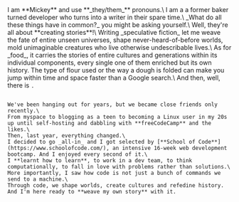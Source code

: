 ---
---


<article class='flex flex-col 2xl:flex-row gap-10 w-fit mx-auto text-justify p-1 my-12 bg-gradient-to-b from-ghgray'>

<section class='font-mono prose prose-lg lg:prose-xl prose-invert'>
I am **Mickey** and use **_they/them_** pronouns.\
I am a a former <span className='text-neonp'>baker</span> turned <span className='text-neonp'>developer</span> who
turns into a <span className='text-neonp'>writer</span> in their spare time.\
 _What do all these things have in common?_ you might be asking yourself.\
 Well, they're all about **creating stories**!\
 Writing _speculative fiction_ let me weave the fate of entire unseen universes, shape
never-heard-of-before worlds, mold unimaginable creatures who live otherwise undescribable lives.\
 As for _food_, it carries the stories of entire cultures and generations within its individual
components, every single one of them enriched but its own history. The type of flour used or the
way a dough is folded can make you jump within time and space faster than a Google search.\
 And then, well, there is <Code code='code' className='text-neonp' inline/>.
</section>
<section class='font-mono prose prose-lg lg:prose-xl prose-invert'>
We've been hanging out for years, but we became close friends only recently.\
From <span className='text-neonp font-bold'>myspace</span> to blogging as a teen to becoming a <span className='text-neonp font-bold'>Linux</span> user in my 20s up until self-hosting and dabbling with **freeCodeCamp** and the likes.\
Then, last year, everything changed.\
I decided to go _all-in_ and I got selected by [**School of Code**](https://www.schoolofcode.com/), an intensive 16-week web development bootcamp. And I enjoyed every second of it.\
I **learnt how to learn**, to work in a dev team, to think computationally, to fall in love with problems rather than solutions.\
More importantly, I saw how code is not just a bunch of commands we send to a machine.\
Through code, we shape worlds, create cultures and refedine history. And I'm here ready to **weave my own story** with it.
</section>
</article>
